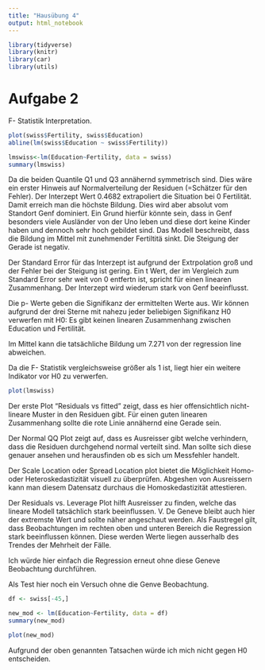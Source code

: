 ```yaml
---
title: "Hausübung 4"
output: html_notebook
---
```


```r
library(tidyverse)
library(knitr)
library(car)
library(utils)
```


# Aufgabe 2
F- Statistik Interpretation. 

```r
plot(swiss$Fertility, swiss$Education)
abline(lm(swiss$Education ~ swiss$Fertility))
```


```r
lmswiss<-lm(Education~Fertility, data = swiss)
summary(lmswiss)
```

Da die beiden Quantile Q1 und Q3 annähernd symmetrisch sind. Dies wäre ein erster Hinweis auf Normalverteilung der Residuen (=Schätzer für den Fehler).
Der Interzept Wert 0.4682 extrapoliert die Situation bei 0 Fertilität. Damit erreich man die höchste Bildung. Dies wird aber absolut vom Standort Genf dominiert. Ein Grund hierfür könnte sein, dass in Genf besonders viele Ausländer von der Uno leben und diese dort keine Kinder haben und dennoch sehr hoch gebildet sind.
Das Modell beschreibt, dass die Bildung im Mittel mit zunehmender Fertiltitä sinkt. Die Steigung der Gerade ist negativ.

Der Standard Error für das Interzept ist aufgrund der Extrpolation groß und der Fehler bei der Steigung ist gering.
Ein t Wert, der im Vergleich zum Standard Error sehr weit von 0 entfertn ist, spricht für einen linearen Zusammenhang. Der Interzept wird wiederum stark von Genf beeinflusst.

Die p- Werte geben die Signifikanz der ermittelten Werte aus. Wir können aufgrund der drei Sterne mit nahezu jeder beliebigen Signifikanz H0 verwerfen mit H0: Es gibt keinen linearen Zusammenhang zwischen Education und Fertilität.

Im Mittel kann die tatsächliche Bildung um 7.271 von der regression line abweichen.

Da die F- Statistik vergleichsweise größer als 1 ist, liegt hier ein weitere Indikator vor H0 zu verwerfen.


```r
plot(lmswiss)
```

Der erste Plot "Residuals vs fitted" zeigt, dass es hier offensichtlich nicht- lineare Muster in den Residuen gibt. Für einen guten linearen Zusammenhang sollte die rote Linie annähernd eine Gerade sein.

Der Normal QQ Plot zeigt auf, dass es Ausreisser gibt welche verhindern, dass die Residuen durchgehend normal verteilt sind. Man sollte sich diese genauer ansehen und herausfinden ob es sich um Messfehler handelt.

Der Scale Location oder Spread Location plot bietet die Möglichkeit Homo- oder Heteroskedastizität visuell zu überprüfen. Abgeshen von Ausreissern kann man diesem Datensatz durchaus die Homoskedastizität attestieren.

Der Residuals vs. Leverage Plot hilft Ausreisser zu finden, welche das lineare Modell tatsächlich stark beeinflussen. V. De Geneve bleibt auch hier der extremste Wert und sollte näher angeschaut werden. Als Faustregel gilt, dass Beobachtungen im rechten oben und unteren Bereich die Regression stark beeinflussen können.
Diese werden Werte liegen ausserhalb des Trendes der Mehrheit der Fälle.

Ich würde hier einfach die Regression erneut ohne diese Geneve Beobachtung durchführen.


Als Test hier noch ein Versuch ohne die Genve Beobachtung.
```r
df <- swiss[-45,]
```

```r
new_mod <- lm(Education~Fertility, data = df)
summary(new_mod)
```

```r
plot(new_mod)
```

Aufgrund der oben genannten Tatsachen würde ich mich nicht gegen H0 entscheiden.







